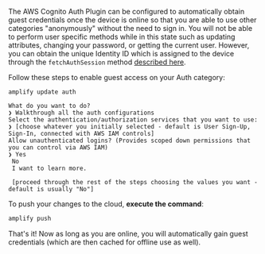 The AWS Cognito Auth Plugin can be configured to automatically obtain guest credentials once the device is online so that you are able to use other categories "anonymously" without the need to sign in. You will not be able to perform user specific methods while in this state such as updating attributes, changing your password, or getting the current user. However, you can obtain the unique Identity ID which is assigned to the device through the `fetchAuthSession` method [described here](/gen1/[platform]/build-a-backend/auth/accessing-credentials/).

Follow these steps to enable guest access on your Auth category:

```console
amplify update auth

What do you want to do?
❯ Walkthrough all the auth configurations
Select the authentication/authorization services that you want to use:
❯ [choose whatever you initially selected - default is User Sign-Up, Sign-In, connected with AWS IAM controls]
Allow unauthenticated logins? (Provides scoped down permissions that you can control via AWS IAM)
❯ Yes
 No
 I want to learn more.

 [proceed through the rest of the steps choosing the values you want - default is usually "No"]
```

To push your changes to the cloud, **execute the command**:

```bash
amplify push
```

That's it! Now as long as you are online, you will automatically gain guest credentials (which are then cached for offline use as well).
